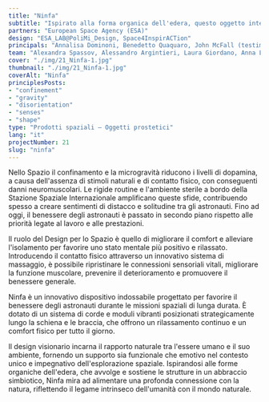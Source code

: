 ```yaml
---
title: "Ninfa"
subtitle: "Ispirato alla forma organica dell'edera, questo oggetto integra corde e dispositivi vibranti per rilevare e alleviare la tensione muscolare."
partners: "European Space Agency (ESA)"
design: "ESA_LAB@PoliMi_Design, Space4InspirACTion"
principals: "Annalisa Dominoni, Benedetto Quaquaro, John McFall (testimonial)"
team: "Alexandra Spassov, Alessandro Argintieri, Laura Giordano, Anna Lia Rafele"
cover: "./img/21_Ninfa-1.jpg"
thumbnail: "./img/21_Ninfa-1.jpg"
coverAlt: "Ninfa"
principlesPosts:
- "confinement"
- "gravity"
- "disorientation"
- "senses"
- "shape"
type: "Prodotti spaziali — Oggetti prostetici"
lang: "it"
projectNumber: 21
slug: "ninfa"
---
```


Nello Spazio il confinamento e la microgravità riducono i livelli di dopamina, a causa dell'assenza di stimoli naturali e di contatto fisico, con conseguenti danni neuromuscolari. Le rigide routine e l'ambiente sterile a bordo della Stazione Spaziale Internazionale amplificano queste sfide, contribuendo spesso a creare sentimenti di distacco e solitudine tra gli astronauti. Fino ad oggi, il benessere degli astronauti è passato in secondo piano rispetto alle priorità legate al lavoro e alle prestazioni.

Il ruolo del Design per lo Spazio è quello di migliorare il comfort e alleviare l'isolamento per favorire uno stato mentale più positivo e rilassato. Introducendo il contatto fisico attraverso un innovativo sistema di massaggio, è possibile ripristinare le connessioni sensoriali vitali, migliorare la funzione muscolare, prevenire il deterioramento e promuovere il benessere generale.

Ninfa è un innovativo dispositivo indossabile progettato per favorire il benessere degli astronauti durante le missioni spaziali di lunga durata. È dotato di un sistema di corde e moduli vibranti posizionati strategicamente lungo la schiena e le braccia, che offrono un rilassamento continuo e un comfort fisico per tutto il giorno.

Il design visionario incarna il rapporto naturale tra l'essere umano e il suo ambiente, fornendo un supporto sia funzionale che emotivo nel contesto unico e impegnativo dell'esplorazione spaziale. Ispirandosi alle forme organiche dell'edera, che avvolge e sostiene le strutture in un abbraccio simbiotico, Ninfa mira ad alimentare una profonda connessione con la natura, riflettendo il legame intrinseco dell'umanità con il mondo naturale.
